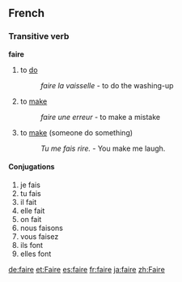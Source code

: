 ==French==
===Transitive verb===
'''faire'''

#to [[do]]
#:''faire la vaisselle'' - to do the washing-up
#to [[make]]
#:''faire une erreur'' - to make a mistake
#to [[make]] (someone do something)
#:''Tu me fais rire.'' - You make me laugh.
====Conjugations====
# je fais
# tu fais
# il fait
# elle fait
# on fait
# nous faisons
# vous faisez
# ils font
# elles font

[[de:faire]]
[[et:Faire]]
[[es:faire]]
[[fr:faire]]
[[ja:faire]]
[[zh:Faire]]